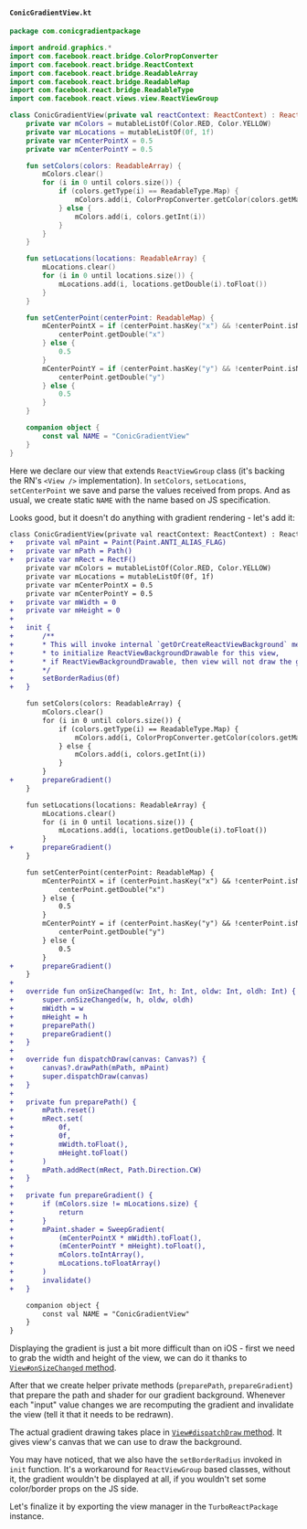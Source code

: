 #### `ConicGradientView.kt`

```kotlin title="android/src/newarch/java/com/conicgradientpackage/ConicGradientView.kt"
package com.conicgradientpackage

import android.graphics.*
import com.facebook.react.bridge.ColorPropConverter
import com.facebook.react.bridge.ReactContext
import com.facebook.react.bridge.ReadableArray
import com.facebook.react.bridge.ReadableMap
import com.facebook.react.bridge.ReadableType
import com.facebook.react.views.view.ReactViewGroup

class ConicGradientView(private val reactContext: ReactContext) : ReactViewGroup(reactContext) {
    private var mColors = mutableListOf(Color.RED, Color.YELLOW)
    private var mLocations = mutableListOf(0f, 1f)
    private var mCenterPointX = 0.5
    private var mCenterPointY = 0.5

    fun setColors(colors: ReadableArray) {
        mColors.clear()
        for (i in 0 until colors.size()) {
            if (colors.getType(i) == ReadableType.Map) {
                mColors.add(i, ColorPropConverter.getColor(colors.getMap(i), reactContext))
            } else {
                mColors.add(i, colors.getInt(i))
            }
        }
    }

    fun setLocations(locations: ReadableArray) {
        mLocations.clear()
        for (i in 0 until locations.size()) {
            mLocations.add(i, locations.getDouble(i).toFloat())
        }
    }

    fun setCenterPoint(centerPoint: ReadableMap) {
        mCenterPointX = if (centerPoint.hasKey("x") && !centerPoint.isNull("x")) {
            centerPoint.getDouble("x")
        } else {
            0.5
        }
        mCenterPointY = if (centerPoint.hasKey("y") && !centerPoint.isNull("y")) {
            centerPoint.getDouble("y")
        } else {
            0.5
        }
    }

    companion object {
        const val NAME = "ConicGradientView"
    }
}
```

Here we declare our view that extends `ReactViewGroup` class (it's backing the RN's `<View />` implementation).
In `setColors`, `setLocations`, `setCenterPoint` we save and parse the values received from props.
And as usual, we create static `NAME` with the name based on JS specification.

Looks good, but it doesn't do anything with gradient rendering - let's add it:

```diff title="android/src/main/java/com/conicgradientpackage/ConicGradientView.kt"
class ConicGradientView(private val reactContext: ReactContext) : ReactViewGroup(reactContext) {
+   private val mPaint = Paint(Paint.ANTI_ALIAS_FLAG)
+   private var mPath = Path()
+   private var mRect = RectF()
    private var mColors = mutableListOf(Color.RED, Color.YELLOW)
    private var mLocations = mutableListOf(0f, 1f)
    private var mCenterPointX = 0.5
    private var mCenterPointY = 0.5
+   private var mWidth = 0
+   private var mHeight = 0
+
+   init {
+       /**
+       * This will invoke internal `getOrCreateReactViewBackground` method
+       * to initialize ReactViewBackgroundDrawable for this view,
+       * if ReactViewBackgroundDrawable, then view will not draw the gradient
+       */
+       setBorderRadius(0f)
+   }

    fun setColors(colors: ReadableArray) {
        mColors.clear()
        for (i in 0 until colors.size()) {
            if (colors.getType(i) == ReadableType.Map) {
                mColors.add(i, ColorPropConverter.getColor(colors.getMap(i), reactContext))
            } else {
                mColors.add(i, colors.getInt(i))
            }
        }
+       prepareGradient()
    }

    fun setLocations(locations: ReadableArray) {
        mLocations.clear()
        for (i in 0 until locations.size()) {
            mLocations.add(i, locations.getDouble(i).toFloat())
        }
+       prepareGradient()
    }

    fun setCenterPoint(centerPoint: ReadableMap) {
        mCenterPointX = if (centerPoint.hasKey("x") && !centerPoint.isNull("x")) {
            centerPoint.getDouble("x")
        } else {
            0.5
        }
        mCenterPointY = if (centerPoint.hasKey("y") && !centerPoint.isNull("y")) {
            centerPoint.getDouble("y")
        } else {
            0.5
        }
+       prepareGradient()
    }
+
+   override fun onSizeChanged(w: Int, h: Int, oldw: Int, oldh: Int) {
+       super.onSizeChanged(w, h, oldw, oldh)
+       mWidth = w
+       mHeight = h
+       preparePath()
+       prepareGradient()
+   }
+
+   override fun dispatchDraw(canvas: Canvas?) {
+       canvas?.drawPath(mPath, mPaint)
+       super.dispatchDraw(canvas)
+   }
+
+   private fun preparePath() {
+       mPath.reset()
+       mRect.set(
+           0f,
+           0f,
+           mWidth.toFloat(),
+           mHeight.toFloat()
+       )
+       mPath.addRect(mRect, Path.Direction.CW)
+   }
+
+   private fun prepareGradient() {
+       if (mColors.size != mLocations.size) {
+           return
+       }
+       mPaint.shader = SweepGradient(
+           (mCenterPointX * mWidth).toFloat(),
+           (mCenterPointY * mHeight).toFloat(),
+           mColors.toIntArray(),
+           mLocations.toFloatArray()
+       )
+       invalidate()
+   }

    companion object {
        const val NAME = "ConicGradientView"
    }
}
```

Displaying the gradient is just a bit more difficult than on iOS - first we need to grab the width and height of the view,
we can do it thanks to [`View#onSizeChanged` method](https://developer.android.com/reference/kotlin/android/view/View#onSizeChanged(kotlin.Int,%20kotlin.Int,%20kotlin.Int,%20kotlin.Int)).

After that we create helper private methods (`preparePath`, `prepareGradient`) that prepare the path and shader for our gradient background.
Whenever each "input" value changes we are recomputing the gradient and invalidate the view (tell it that it needs to be redrawn).

The actual gradient drawing takes place in [`View#dispatchDraw` method](https://developer.android.com/reference/kotlin/android/view/View#dispatchDraw(android.graphics.Canvas)).
It gives view's canvas that we can use to draw the background.

You may have noticed, that we also have the `setBorderRadius` invoked in `init` function.
It's a workaround for `ReactViewGroup` based classes, without it, the gradient wouldn't be displayed at all, if you wouldn't set some color/border props on the JS side.

Let's finalize it by exporting the view manager in the `TurboReactPackage` instance.
